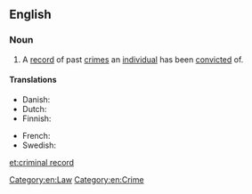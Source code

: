 ==English==

===Noun===
{{en-noun|sg=[[criminal]] [[record]]}}

# A [[record]] of past [[crime]]s an [[individual]] has been [[convict]]ed of.

====Translations====
{{trans-top|a record of past crimes}}
* Danish: {{t|da|straffeattest}}
* Dutch: {{t-|nl|strafblad|n}}
* Finnish: {{t-|fi|rikosrekisteri}}
{{trans-mid}}
* French: {{t+|fr|casier judiciaire|m}}
* Swedish: {{t-|sv|brottsregister|n}}
{{trans-bottom}}

[[Category:en:Law]]
[[Category:en:Crime]]

[[et:criminal record]]